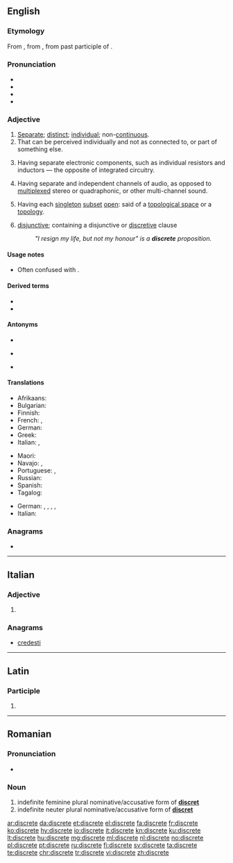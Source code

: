 {{also|discrète}}
==English==
{{slim-wikipedia|dab=Discrete}}

===Etymology===
From {{etyl|fro|en}} {{m|fro|discret}}, from {{etyl|la|en}} {{m|la|discrētus}}, from past participle of {{m|la|discernēre}}.

===Pronunciation===
* {{IPA|/dɪsˈkɹiːt/|lang=en}}
* {{audio|en-us-discrete.ogg|Audio (US)|lang=en}}
* {{homophones|lang=en|discreet}}
* {{rhymes|iːt|lang=en}}

===Adjective===
{{en-adj}}

# [[separate|Separate]]; [[distinct]]; [[individual]]; non-[[continuous]].
# That can be perceived individually and not as connected to, or part of something else.
# {{lb|en|electrical engineering}} Having separate electronic components, such as individual resistors and inductors — the opposite of integrated circuitry.
# {{lb|en|audio engineering}} Having separate and independent channels of audio, as opposed to [[multiplexed]] stereo or quadraphonic, or other multi-channel sound.
# {{lb|en|topology}} Having each [[singleton]] [[subset]] [[open]]: said of a [[topological space]] or a [[topology]].
# [[disjunctive]]; containing a disjunctive or [[discretive]] clause
#: ''"I resign my life, but not my honour" is a '''discrete''' proposition.''

====Usage notes====
* Often confused with {{m|en|discreet}}.

====Derived terms====
* {{l|en|discrete variable}}
* {{l|en|discreteness}}

====Antonyms====
* {{l|en|continuous}}
* {{sense|electrical engineering}} {{l|en|integrated}}
* {{sense|audio engineering}} {{l|en|multiplexed}}

====Translations====
{{trans-top|Separate; distinct; individual}}
* Afrikaans: {{t|af|diskreet}}
* Bulgarian: {{t+|bg|отделен}}
* Finnish: {{t+|fi|diskreetti}}
* French: {{t+|fr|distinct|m}}, {{t+|fr|distincte|f}}
* German: {{t+|de|diskret}}
* Greek: {{t+|el|διάκριτος}}
* Italian: {{t+|it|distinto|m}}, {{t+|it|separato|m}}
{{trans-mid}}
* Maori: {{t|mi|motumotu}}
* Navajo: {{t|nv|ádaa nátʼíiníí}}, {{t|nv|doo yitʼíinii}}
* Portuguese: {{t+|pt|distinguido|m}} {{t+|pt|distinto|m}} , {{t+|pt|discreto}}
* Russian: {{t+|ru|отде́льный}}
* Spanish: {{t+|es|discreto}}
* Tagalog: {{t|tl|hiwalay}}
{{trans-bottom}}

{{checktrans-top}}
* German: {{t+check|de|diskret}}, {{t+check|de|eigenständig}}, {{t+check|de|einzeln}}, {{t-check|de|unstetig}}, {{t+check|de|separat}}
* Italian: {{t+check|it|discreto}}
{{trans-mid}}
{{trans-bottom}}

===Anagrams===
* {{l|en|discreet}}

----

==Italian==

===Adjective===
{{head|it|adjective form|g=f}}

# {{feminine plural of|discreto|lang=it}}

===Anagrams===
* [[credesti#Italian|credesti]]

----

==Latin==

===Participle===
{{la-part-form|discrēte}}

# {{inflection of|discrētus||voc|m|s|lang=la}}

----

==Romanian==

===Pronunciation===
* {{IPA|[disˈkre.te]|lang=ro}}

===Noun===
{{head|ro|adjective form}}

# indefinite feminine plural nominative/accusative form of '''[[discret]]'''
# indefinite neuter plural nominative/accusative form of '''[[discret]]'''

[[ar:discrete]]
[[da:discrete]]
[[et:discrete]]
[[el:discrete]]
[[fa:discrete]]
[[fr:discrete]]
[[ko:discrete]]
[[hy:discrete]]
[[io:discrete]]
[[it:discrete]]
[[kn:discrete]]
[[ku:discrete]]
[[lt:discrete]]
[[hu:discrete]]
[[mg:discrete]]
[[ml:discrete]]
[[nl:discrete]]
[[no:discrete]]
[[pl:discrete]]
[[pt:discrete]]
[[ru:discrete]]
[[fi:discrete]]
[[sv:discrete]]
[[ta:discrete]]
[[te:discrete]]
[[chr:discrete]]
[[tr:discrete]]
[[vi:discrete]]
[[zh:discrete]]